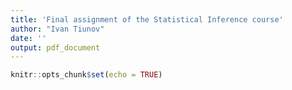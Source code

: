 ```yaml
---
title: 'Final assignment of the Statistical Inference course'
author: "Ivan Tiunov"
date: ''
output: pdf_document
---
```


```r
knitr::opts_chunk$set(echo = TRUE)
```
\section{Part 1. Central limit theorem}

\subsection{Overview: In a few (2-3) sentences explain what is going to be reported on}

\subsection{Simulations: Include English explanations of the simulations you ran, with the accompanying R code. Your explanations should make clear what the R code accomplishes}

\subsection{Sample Mean versus Theoretical Mean: Include figures with titles. In the figures, highlight the means you are comparing. Include text that explains the figures and what is shown on them, and provides appropriate numbers}

\subsection{Sample Variance versus Theoretical Variance: Include figures (output from R) with titles. Highlight the variances you are comparing. Include text that explains your understanding of the differences of the variances}

\subsection{Distribution: Via figures and text, explain how one can tell the distribution is approximately normal}